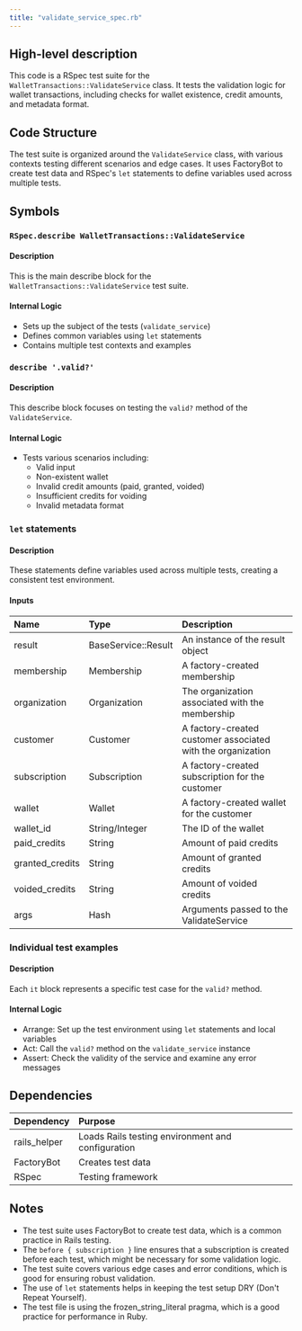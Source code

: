 ```yaml
---
title: "validate_service_spec.rb"
---
```


## High-level description
This code is a RSpec test suite for the `WalletTransactions::ValidateService` class. It tests the validation logic for wallet transactions, including checks for wallet existence, credit amounts, and metadata format.

## Code Structure
The test suite is organized around the `ValidateService` class, with various contexts testing different scenarios and edge cases. It uses FactoryBot to create test data and RSpec's `let` statements to define variables used across multiple tests.

## Symbols

### `RSpec.describe WalletTransactions::ValidateService`
#### Description
This is the main describe block for the `WalletTransactions::ValidateService` test suite.

#### Internal Logic
- Sets up the subject of the tests (`validate_service`)
- Defines common variables using `let` statements
- Contains multiple test contexts and examples

### `describe '.valid?'`
#### Description
This describe block focuses on testing the `valid?` method of the `ValidateService`.

#### Internal Logic
- Tests various scenarios including:
  - Valid input
  - Non-existent wallet
  - Invalid credit amounts (paid, granted, voided)
  - Insufficient credits for voiding
  - Invalid metadata format

### `let` statements
#### Description
These statements define variables used across multiple tests, creating a consistent test environment.

#### Inputs
| Name | Type | Description |
|:-----|:-----|:------------|
| result | BaseService::Result | An instance of the result object |
| membership | Membership | A factory-created membership |
| organization | Organization | The organization associated with the membership |
| customer | Customer | A factory-created customer associated with the organization |
| subscription | Subscription | A factory-created subscription for the customer |
| wallet | Wallet | A factory-created wallet for the customer |
| wallet_id | String/Integer | The ID of the wallet |
| paid_credits | String | Amount of paid credits |
| granted_credits | String | Amount of granted credits |
| voided_credits | String | Amount of voided credits |
| args | Hash | Arguments passed to the ValidateService |

### Individual test examples
#### Description
Each `it` block represents a specific test case for the `valid?` method.

#### Internal Logic
- Arrange: Set up the test environment using `let` statements and local variables
- Act: Call the `valid?` method on the `validate_service` instance
- Assert: Check the validity of the service and examine any error messages

## Dependencies
| Dependency | Purpose |
|:-----------|:--------|
| rails_helper | Loads Rails testing environment and configuration |
| FactoryBot | Creates test data |
| RSpec | Testing framework |

## Notes
- The test suite uses FactoryBot to create test data, which is a common practice in Rails testing.
- The `before { subscription }` line ensures that a subscription is created before each test, which might be necessary for some validation logic.
- The test suite covers various edge cases and error conditions, which is good for ensuring robust validation.
- The use of `let` statements helps in keeping the test setup DRY (Don't Repeat Yourself).
- The test file is using the frozen_string_literal pragma, which is a good practice for performance in Ruby.